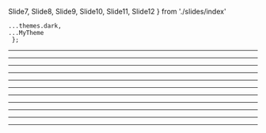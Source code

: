 Slide7, Slide8, Slide9, Slide10, Slide11, Slide12 } from './slides/index'


    ...themes.dark,
    ...MyTheme
     };



<Slide1/>


---


<Slide2/>


---


<Slide3/>


---


<Slide4/>


---


<Slide5/>


---


<Slide6/>


---


<Slide7/>


---


<Slide8/>


---


<Slide9/>


---


<Slide10/>


---


<Slide11/>


---


<Slide12/>
